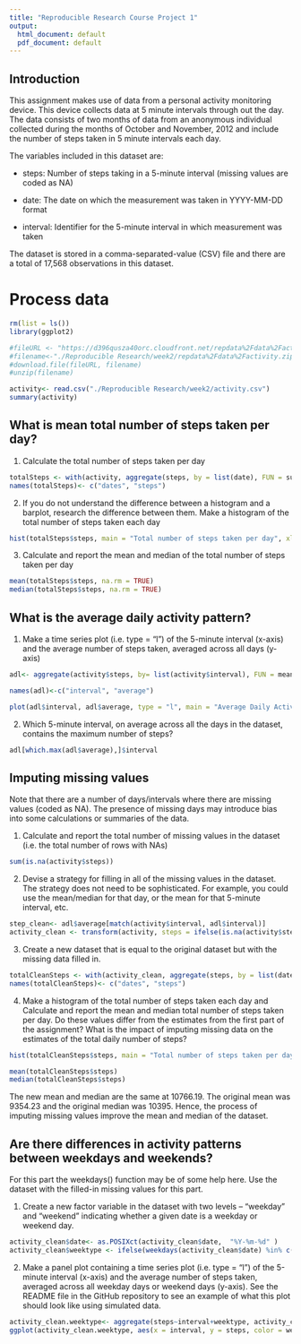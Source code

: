 ```yaml
---
title: "Reproducible Research Course Project 1"
output:
  html_document: default
  pdf_document: default
---
```


## Introduction

This assignment makes use of data from a personal activity monitoring device. This device collects data at 5 minute intervals through out the day. The data consists of two months of data from an anonymous individual collected during the months of October and November, 2012 and include the number of steps taken in 5 minute intervals each day.

The variables included in this dataset are:

- steps: Number of steps taking in a 5-minute interval (missing values are coded as NA)

- date: The date on which the measurement was taken in YYYY-MM-DD format

- interval: Identifier for the 5-minute interval in which measurement was taken

The dataset is stored in a comma-separated-value (CSV) file and there are a total of 17,568 observations in this dataset.

# Process data

```r
rm(list = ls())
library(ggplot2)

#fileURL <- "https://d396qusza40orc.cloudfront.net/repdata%2Fdata%2Factivity.zip"
#filename<-"./Reproducible Research/week2/repdata%2Fdata%2Factivity.zip"
#download.file(fileURL, filename)
#unzip(filename)

activity<- read.csv("./Reproducible Research/week2/activity.csv")
summary(activity)

```

## What is mean total number of steps taken per day?

1. Calculate the total number of steps taken per day
```r
totalSteps <- with(activity, aggregate(steps, by = list(date), FUN = sum, na.rm = TRUE)) 
names(totalSteps)<- c("dates", "steps")
```

2. If you do not understand the difference between a histogram and a barplot, research the difference between them. Make a histogram of the total number of steps taken each day
```r
hist(totalSteps$steps, main = "Total number of steps taken per day", xlab = "Total steps", breaks = seq(0,25000, by=1000))
```

3. Calculate and report the mean and median of the total number of steps taken per day
```r
mean(totalSteps$steps, na.rm = TRUE)
median(totalSteps$steps, na.rm = TRUE)
```
## What is the average daily activity pattern?
1. Make a time series plot (i.e. type = "l") of the 5-minute interval (x-axis) and the average number of steps taken, averaged across all days (y-axis)
```r
adl<- aggregate(activity$steps, by= list(activity$interval), FUN = mean , na.rm = TRUE)

names(adl)<-c("interval", "average")

plot(adl$interval, adl$average, type = "l", main = "Average Daily Activity Pattern", xlab = "5-minute Interval", ylab = "Average number of steps taken")
```

2. Which 5-minute interval, on average across all the days in the dataset, contains the maximum number of steps?
```r
adl[which.max(adl$average),]$interval
```

## Imputing missing values
Note that there are a number of days/intervals where there are missing values (coded as NA). The presence of missing days may introduce bias into some calculations or summaries of the data.

1. Calculate and report the total number of missing values in the dataset (i.e. the total number of rows with NAs)
```r
sum(is.na(activity$steps))
```

2. Devise a strategy for filling in all of the missing values in the dataset. The strategy does not need to be sophisticated. For example, you could use the mean/median for that day, or the mean for that 5-minute interval, etc.
```r
step_clean<- adl$average[match(activity$interval, adl$interval)]
activity_clean <- transform(activity, steps = ifelse(is.na(activity$steps), yes = step_clean, no = activity$steps))
```

3. Create a new dataset that is equal to the original dataset but with the missing data filled in.
```r
totalCleanSteps <- with(activity_clean, aggregate(steps, by = list(date), FUN = sum, na.rm = TRUE)) 
names(totalCleanSteps)<- c("dates", "steps")
```

4. Make a histogram of the total number of steps taken each day and Calculate and report the mean and median total number of steps taken per day. Do these values differ from the estimates from the first part of the assignment? What is the impact of imputing missing data on the estimates of the total daily number of steps?
```r
hist(totalCleanSteps$steps, main = "Total number of steps taken per day (Cleaned)", xlab = "Total steps", breaks = seq(0,25000, by=1000))

```
```r
mean(totalCleanSteps$steps)
median(totalCleanSteps$steps)

```
The new mean and median are the same at 10766.19. The original mean was 9354.23 and the original median was 10395. 
Hence, the process of imputing missing values improve the mean and median of the dataset.

## Are there differences in activity patterns between weekdays and weekends?
For this part the weekdays() function may be of some help here. Use the dataset with the filled-in missing values for this part.

1. Create a new factor variable in the dataset with two levels – “weekday” and “weekend” indicating whether a given date is a weekday or weekend day.
```r
activity_clean$date<- as.POSIXct(activity_clean$date,  "%Y-%m-%d" )
activity_clean$weektype <- ifelse(weekdays(activity_clean$date) %in% c('Saturday', 'Sunday'), 'Weekend', 'Weekday');

```

2. Make a panel plot containing a time series plot (i.e. type = "l") of the 5-minute interval (x-axis) and the average number of steps taken, averaged across all weekday days or weekend days (y-axis). See the README file in the GitHub repository to see an example of what this plot should look like using simulated data.
```r
activity_clean.weektype<- aggregate(steps~interval+weektype, activity_clean, mean, na.rm =TRUE)
ggplot(activity_clean.weektype, aes(x = interval, y = steps, color = weektype))+ geom_line() + labs(title = "Average daily steps by all weekday days or weekend days", x = "5-minute Interval", y = "Average number of steps taken") + facet_wrap(~weektype) +  theme(legend.position="none") 
```
